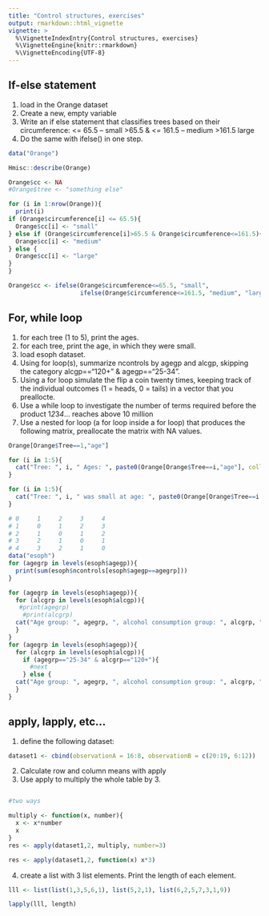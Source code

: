 ```yaml
---
title: "Control structures, exercises"
output: rmarkdown::html_vignette
vignette: >
  %\VignetteIndexEntry{Control structures, exercises}
  %\VignetteEngine{knitr::rmarkdown}
  %\VignetteEncoding{UTF-8}
---
```


## If-else statement

1. load in the Orange dataset
2. Create a new, empty variable
3. Write an if else statement that classifies trees based on their circumference: 
    <= 65.5 -- small
    >65.5 & <= 161.5 -- medium
    >161.5 large
4. Do the same with ifelse() in one step.

```r
data("Orange")

Hmisc::describe(Orange)

Orange$cc <- NA
#Orange$tree <- "something else"

for (i in 1:nrow(Orange)){
  print(i)
if (Orange$circumference[i] <= 65.5){
  Orange$cc[i] <- "small"
} else if (Orange$circumference[i]>65.5 & Orange$circumference<=161.5){
  Orange$cc[i] <- "medium"
} else {
  Orange$cc[i] <- "large"
}
}

Orange$cc <- ifelse(Orange$circumference<=65.5, "small", 
                    ifelse(Orange$circumference<=161.5, "medium", "large"))


```


## For, while loop

1. for each tree (1 to 5), print the ages. 
2. for each tree, print the age, in which they were small. 
3. load esoph dataset. 
4. Using for loop(s), summarize ncontrols by agegp and alcgp, skipping the category alcgp=="120+" & agegp=="25-34".
5. Using a for loop simulate the flip a coin twenty times, keeping track of the individual outcomes (1 = heads, 0 = tails) in a vector that you preallocte.
6. Use a while loop to investigate the number of terms required before the product 1*2*3*4*... reaches above 10 million
7. Use a nested for loop (a for loop inside a for loop) that produces the following matrix, preallocate the matrix with NA values.

```r

Orange[Orange$Tree==1,"age"]

for (i in 1:5){
  cat("Tree: ", i, " Ages: ", paste0(Orange[Orange$Tree==i,"age"], collapse = ", "), "\n")
}

for (i in 1:5){
  cat("Tree: ", i, " was small at age: ", paste0(Orange[Orange$Tree==i & Orange$cc=="small","age"], collapse = ", "), "\n")
}

# 0     1     2     3     4
# 1     0     1     2     3
# 2     1     0     1     2
# 3     2     1     0     1
# 4     3     2     1     0
data("esoph")
for (agegrp in levels(esoph$agegp)){
  print(sum(esoph$ncontrols[esoph$agegp==agegrp]))
}

for (agegrp in levels(esoph$agegp)){
  for (alcgrp in levels(esoph$alcgp)){
   #print(agegrp)
    #print(alcgrp)
  cat("Age group: ", agegrp, ", alcohol consumption group: ", alcgrp, " number of controls: ", sum(esoph$ncontrols[esoph$alcgp==alcgrp & esoph$agegp==agegrp]), "\n")
  }
}
for (agegrp in levels(esoph$agegp)){
  for (alcgrp in levels(esoph$alcgp)){
    if (agegrp=="25-34" & alcgrp=="120+"){
      #next
    } else {
  cat("Age group: ", agegrp, ", alcohol consumption group: ", alcgrp, " number of controls: ", sum(esoph$ncontrols[esoph$alcgp==alcgrp & esoph$agegp==agegrp]), "\n")}
  }
}

```


## apply, lapply, etc...

1. define the following dataset:

```r
dataset1 <- cbind(observationA = 16:8, observationB = c(20:19, 6:12))
```

2. Calculate row and column means with apply 
3. Use apply to multiply the whole table by 3. 

```r

```


```r
#two ways

multiply <- function(x, number){
  x <- x*number
  x
}
res <- apply(dataset1,2, multiply, number=3)

res <- apply(dataset1,2, function(x) x*3)

```

4. create a list with 3 list elements. Print the length of each element. 

```r
lll <- list(list(1,3,5,6,1), list(5,2,1), list(6,2,5,7,3,1,9))
```


```r
lapply(lll, length)
```

